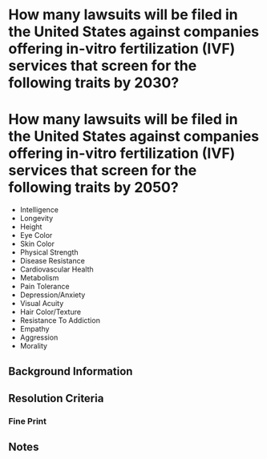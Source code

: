 # How many lawsuits will be filed in the United States against companies offering in-vitro fertilization (IVF) services that screen for the following traits by 2030?

# How many lawsuits will be filed in the United States against companies offering in-vitro fertilization (IVF) services that screen for the following traits by 2050?

* Intelligence
* Longevity
* Height
* Eye Color
* Skin Color
* Physical Strength
* Disease Resistance
* Cardiovascular Health
* Metabolism
* Pain Tolerance
* Depression/Anxiety
* Visual Acuity
* Hair Color/Texture
* Resistance To Addiction
* Empathy
* Aggression
* Morality


## Background Information


## Resolution Criteria

### Fine Print

## Notes
